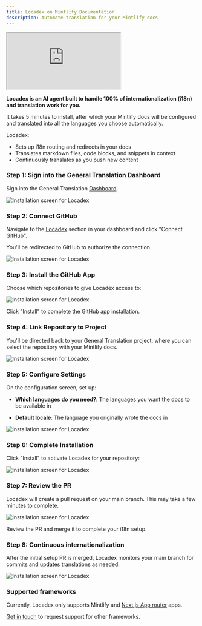```yaml
---
title: Locadex on Mintlify Documentation
description: Automate translation for your Mintlify docs
---
```


<div style={{ position: 'relative', width: '100%', paddingBottom: '56.25%', height: 0 }}>
  <iframe
    src="https://www.youtube.com/watch?v=kfxH4AP3AmI"
    title="Locadex on Mintlify Demo"
    style={{
      position: 'absolute',
      top: 0,
      left: 0,
      width: '100%',
      height: '100%',
      border: 0
    }}
    allow="accelerometer; autoplay; clipboard-write; encrypted-media; gyroscope; picture-in-picture; web-share"
    allowFullScreen
  ></iframe>
</div>

**Locadex is an AI agent built to handle 100% of internationalization (i18n) and translation work for you.**

It takes 5 minutes to install, after which your Mintlify docs will be configured and translated into all the languages you choose automatically.

Locadex:
* Sets up i18n routing and redirects in your docs
* Translates markdown files, code blocks, and snippets in context
* Continuously translates as you push new content

### Step 1: Sign into the General Translation Dashboard

Sign into the General Translation [Dashboard](https://dash.generaltranslation.com).

![Installation screen for Locadex](/locadex-screenshots/mintlify/1.png)

### Step 2: Connect GitHub

Navigate to the [Locadex](https://dash.generaltranslation.com) section in your dashboard and click "Connect GitHub".

You'll be redirected to GitHub to authorize the connection.

![Installation screen for Locadex](/locadex-screenshots/mintlify/2.png)

### Step 3: Install the GitHub App

Choose which repositories to give Locadex access to:

![Installation screen for Locadex](/locadex-screenshots/mintlify/3.png)

Click "Install" to complete the GitHub app installation.

### Step 4: Link Repository to Project

You'll be directed back to your General Translation project, where you can select the repository with your Mintlify docs.

![Installation screen for Locadex](/locadex-screenshots/mintlify/4.png)

### Step 5: Configure Settings

On the configuration screen, set up:

- **Which languages do you need?**: The languages you want the docs to be available in

- **Default locale**: The language you originally wrote the docs in

![Installation screen for Locadex](/locadex-screenshots/mintlify/5.png)

### Step 6: Complete Installation

Click "Install" to activate Locadex for your repository:

![Installation screen for Locadex](/locadex-screenshots/mintlify/6.png)

### Step 7: Review the PR

Locadex will create a pull request on your main branch. This may take a few minutes to complete.

![Installation screen for Locadex](/locadex-screenshots/mintlify/7.png)

Review the PR and merge it to complete your i18n setup.

### Step 8: Continuous internationalization

After the initial setup PR is merged, Locadex monitors your main branch for commits and updates translations as needed.

![Installation screen for Locadex](/locadex-screenshots/mintlify/8.png)

### Supported frameworks

Currently, Locadex only supports Mintlify and [Next.js App router](/docs/locadex) apps. 

[Get in touch](mailto:founders@generaltranslation.com) to request support for other frameworks.